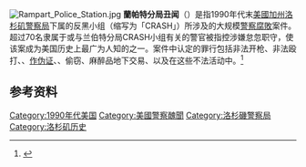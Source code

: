 [[Image:Rampart_Police_Station.jpg|thumb]]
'''蘭帕特分局丑闻'''（{{lang-en|Rampart scandal}}）是指1990年代末[[美國|美國]][[加州|加州]][[洛杉矶警察局|洛杉矶警察局]]{{tsl|en|LAPD Rampart Division|兰伯特分局}}下属的{{tsl|en|Community Resources Against Street Hoodlums|反街头流氓公众资源聚合部}}反黑小组（缩写为「CRASH」）所涉及的大规模[[警察腐敗|警察腐敗]]案件。超过70名隶属于或与兰伯特分局CRASH小组有关的警官被指控涉嫌怠忽职守，使该案成为美国历史上最广为人知的{{tsl|en|Police misconduct|警察瀆職}}之一。案件中认定的罪行包括非法开枪、非法殴打、{{link-en|伪造证据|False evidence}}、[[伪证罪|作伪证]]、{{link-en|陷害|Frameup}}、偷窃、麻醉品地下交易、{{tsl|en|bank robbery|打劫银行}}以及在这些不法活动中{{link-en|掩盖证据|Cover-up}}。<ref>{{cite web |url=http://www.streetgangs.com/topics/rampart/082303ramparks.html |title=Ex-Chief Refuses to Discuss Rampart |publisher=StreetGangs.com |date=August 23, 2003 |accessdate=2012-08-31 }}{{dead link|date=2018年1月 |bot=InternetArchiveBot |fix-attempted=yes }}</ref>

== 参考资料 ==
{{Reflist|2}}

[[Category:1990年代美国|Category:1990年代美国]]
[[Category:美國警察醜聞|Category:美國警察醜聞]]
[[Category:洛杉磯警察局|Category:洛杉磯警察局]]
[[Category:洛杉矶历史|Category:洛杉矶历史]]